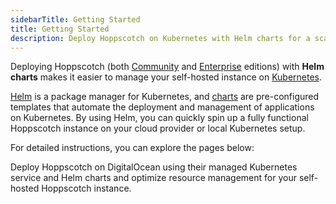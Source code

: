 ```yaml
---
sidebarTitle: Getting Started
title: Getting Started
description: Deploy Hoppscotch on Kubernetes with Helm charts for a scalable and efficient self-hosting solution.
---
```


Deploying Hoppscotch (both [Community](/documentation/self-host/community-edition/getting-started) and [Enterprise](/documentation/self-host/enterprise-edition/getting-started) editions) with **Helm charts** makes it easier to manage your self-hosted instance on [Kubernetes](https://kubernetes.io/). 

[Helm]((https://helm.sh/)) is a package manager for Kubernetes, and [charts](https://artifacthub.io/) are pre-configured templates that automate the deployment and management of applications on Kubernetes. By using Helm, you can quickly spin up a fully functional Hoppscotch instance on your cloud provider or local Kubernetes setup.

For detailed instructions, you can explore the pages below:

<CardGroup cols={1}>
    <Card title="DigitalOcean" iconType="light" icon="digital-ocean" href="/documentation/self-host/helm-chart-deployment/digital-ocean">
        Deploy Hoppscotch on DigitalOcean using their managed Kubernetes service and Helm charts and optimize resource management for your self-hosted Hoppscotch instance.    
    </Card>
</CardGroup>